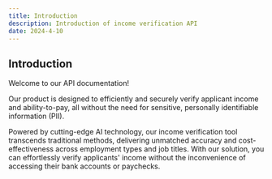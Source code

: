 ```yaml
---
title: Introduction
description: Introduction of income verification API
date: 2024-4-10
---
```

## Introduction

Welcome to our API documentation!

Our product is designed to efficiently and securely verify applicant income and ability-to-pay, all without the need for sensitive, personally identifiable information (PII).

Powered by cutting-edge AI technology, our income verification tool transcends traditional methods, delivering unmatched accuracy and cost-effectiveness across employment types and job titles. With our solution, you can effortlessly verify applicants' income without the inconvenience of accessing their bank accounts or paychecks.

